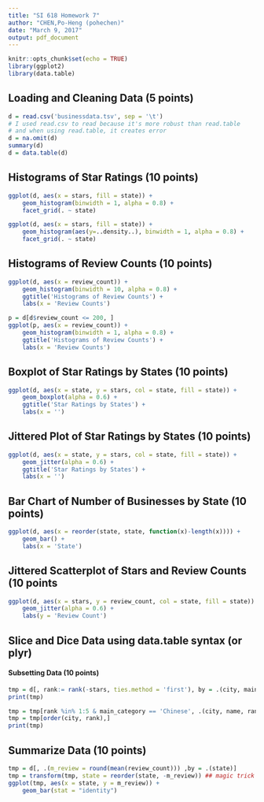 ```yaml
---
title: "SI 618 Homework 7"
author: "CHEN,Po-Heng (pohechen)"
date: "March 9, 2017"
output: pdf_document
---
```


```r
knitr::opts_chunk$set(echo = TRUE)
library(ggplot2)
library(data.table)
```

## Loading and Cleaning Data (5 points)
```r
d = read.csv('businessdata.tsv', sep = '\t') 
# I used read.csv to read because it's more robust than read.table
# and when using read.table, it creates error
d = na.omit(d)
summary(d)
d = data.table(d)
```

## Histograms of Star Ratings (10 points)
```r
ggplot(d, aes(x = stars, fill = state)) +
    geom_histogram(binwidth = 1, alpha = 0.8) +
    facet_grid(. ~ state)
```

```r
ggplot(d, aes(x = stars, fill = state)) +
    geom_histogram(aes(y=..density..), binwidth = 1, alpha = 0.8) +
    facet_grid(. ~ state)
```

## Histograms of Review Counts (10 points)
```r
ggplot(d, aes(x = review_count)) +
    geom_histogram(binwidth = 10, alpha = 0.8) +
    ggtitle('Histograms of Review Counts') +
    labs(x = 'Review Counts')
```

```r
p = d[d$review_count <= 200, ]
ggplot(p, aes(x = review_count)) +
    geom_histogram(binwidth = 1, alpha = 0.8) +
    ggtitle('Histograms of Review Counts') +
    labs(x = 'Review Counts')
```

## Boxplot of Star Ratings by States (10 points)
```r
ggplot(d, aes(x = state, y = stars, col = state, fill = state)) +
    geom_boxplot(alpha = 0.6) +
    ggtitle('Star Ratings by States') +
    labs(x = '')
```

## Jittered Plot of Star Ratings by States (10 points)
```r
ggplot(d, aes(x = state, y = stars, col = state, fill = state)) +
    geom_jitter(alpha = 0.6) +
    ggtitle('Star Ratings by States') +
    labs(x = '')
```

## Bar Chart of Number of Businesses by State (10 points)
```r
ggplot(d, aes(x = reorder(state, state, function(x)-length(x)))) +
    geom_bar() +
    labs(x = 'State')
```

## Jittered Scatterplot of Stars and Review Counts (10 points
```r
ggplot(d, aes(x = stars, y = review_count, col = state, fill = state)) +
    geom_jitter(alpha = 0.6) +
    labs(y = 'Review Count')

```


## Slice and Dice Data using data.table syntax (or plyr)

#### Subsetting Data (10 points)
```r
tmp = d[, rank:= rank(-stars, ties.method = 'first'), by = .(city, main_category)]
print(tmp)
```

```r
tmp = tmp[rank %in% 1:5 & main_category == 'Chinese', .(city, name, rank, stars) ]
tmp = tmp[order(city, rank),]
print(tmp)
```

## Summarize Data (10 points)
```r
tmp = d[, .(m_review = round(mean(review_count))) ,by = .(state)]
tmp = transform(tmp, state = reorder(state, -m_review)) ## magic trick
ggplot(tmp, aes(x = state, y = m_review)) +
    geom_bar(stat = "identity")
```


